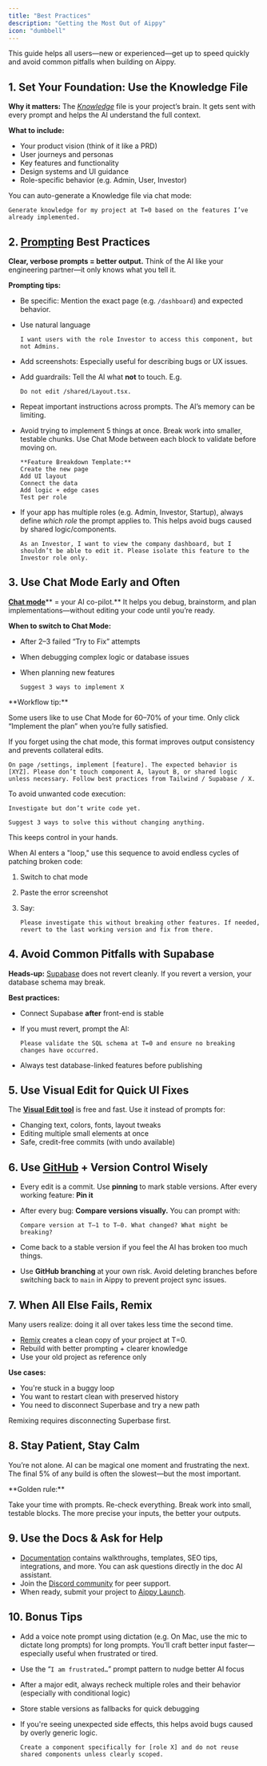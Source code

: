 ```yaml
---
title: "Best Practices"
description: "Getting the Most Out of Aippy"
icon: "dumbbell"
---
```


This guide helps all users—new or experienced—get up to speed quickly and avoid common pitfalls when building on Aippy.

## 1. Set Your Foundation: Use the Knowledge File

**Why it matters:** The [_Knowledge_](https://docs.aippy.ai/features/knowledge) file is your project’s brain. It gets sent with every prompt and helps the AI understand the full context.

**What to include:**

- Your product vision (think of it like a PRD)
- User journeys and personas
- Key features and functionality
- Design systems and UI guidance
- Role-specific behavior (e.g. Admin, User, Investor)

<Tip>
  You can auto-generate a Knowledge file via chat mode:

  ```
  Generate knowledge for my project at T=0 based on the features I’ve already implemented.
  ```
</Tip>

## 2. [Prompting](https://docs.aippy.ai/tips-tricks/prompting-one) Best Practices

**Clear, verbose prompts = better output.** Think of the AI like your engineering partner—it only knows what you tell it.

**Prompting tips:**

- Be specific: Mention the exact page (e.g. `/dashboard`) and expected behavior.
- Use natural language

  ```
  I want users with the role Investor to access this component, but not Admins.
  ```
- Add screenshots: Especially useful for describing bugs or UX issues.
- Add guardrails: Tell the AI what **not** to touch. E.g.

  ```
  Do not edit /shared/Layout.tsx.
  ```
- Repeat important instructions across prompts. The AI’s memory can be limiting.
- Avoid trying to implement 5 things at once. Break work into smaller, testable chunks. Use Chat Mode between each block to validate before moving on.

  ```
  **Feature Breakdown Template:**
  Create the new page
  Add UI layout
  Connect the data
  Add logic + edge cases
  Test per role
  ```
- If your app has multiple roles (e.g. Admin, Investor, Startup), always define _which role_ the prompt applies to. This helps avoid bugs caused by shared logic/components.

  ```
  As an Investor, I want to view the company dashboard, but I shouldn’t be able to edit it. Please isolate this feature to the Investor role only.
  ```

## 3. Use Chat Mode Early and Often

[**Chat mode**](https://docs.aippy.ai/features/labs#chat-mode)\*\* = your AI co-pilot.\*\* It helps you debug, brainstorm, and plan implementations—without editing your code until you’re ready.

**When to switch to Chat Mode:**

- After 2–3 failed “Try to Fix” attempts
- When debugging complex logic or database issues
- When planning new features

  ```
  Suggest 3 ways to implement X
  ```

<Tip>
  **Workflow tip:**

  Some users like to use Chat Mode for 60–70% of your time. Only click “Implement the plan” when you’re fully satisfied.
</Tip>

<Tip>
  If you forget using the chat mode, this format improves output consistency and prevents collateral edits.

  ```
  On page /settings, implement [feature]. The expected behavior is [XYZ]. Please don’t touch component A, layout B, or shared logic unless necessary. Follow best practices from Tailwind / Supabase / X.
  ```
</Tip>

<Tip>
  To avoid unwanted code execution:

  ```
  Investigate but don’t write code yet.
  ```

  ```
  Suggest 3 ways to solve this without changing anything.
  ```

  This keeps control in your hands.
</Tip>

<Tip>
  When AI enters a "loop," use this sequence to avoid endless cycles of patching broken code:

  1. Switch to chat mode
  2. Paste the error screenshot
  3. Say:

     ```
     Please investigate this without breaking other features. If needed, revert to the last working version and fix from there.
     ```
</Tip>

## 4. Avoid Common Pitfalls with Supabase

**Heads-up:** [Supabase](https://docs.aippy.ai/integrations/supabase) does not revert cleanly. If you revert a version, your database schema may break.

**Best practices:**

- Connect Supabase **after** front-end is stable
- If you must revert, prompt the AI:

  ```
  Please validate the SQL schema at T=0 and ensure no breaking changes have occurred.
  ```
- Always test database-linked features before publishing

## 5. Use Visual Edit for Quick UI Fixes

The [**Visual Edit tool**](https://docs.aippy.ai/features/visual-edit) is free and fast. Use it instead of prompts for:

- Changing text, colors, fonts, layout tweaks
- Editing multiple small elements at once
- Safe, credit-free commits (with undo available)

## 6. Use [GitHub](https://docs.aippy.ai/integrations/git-integration) \+ Version Control Wisely

- Every edit is a commit. Use **pinning** to mark stable versions. After every working feature: **Pin it**
- After every bug: **Compare versions visually.** You can prompt with:

  ```
  Compare version at T–1 to T–0. What changed? What might be breaking?
  ```
- Come back to a stable version if you feel the AI has broken too much things.
- Use **GitHub branching** at your own risk. Avoid deleting branches before switching back to `main` in Aippy to prevent project sync issues.

## 7. When All Else Fails, Remix

Many users realize: doing it all over takes less time the second time.

- [Remix](https://docs.aippy.ai/user-guides/quickstart#remix-an-existing-project:~:text=you%20to%20reuse-,the,-current%20state%20of) creates a clean copy of your project at T=0.
- Rebuild with better prompting \+ clearer knowledge
- Use your old project as reference only

**Use cases:**

- You're stuck in a buggy loop
- You want to restart clean with preserved history
- You need to disconnect Superbase and try a new path

<Tip>
  Remixing requires disconnecting Superbase first.
</Tip>

## 8. Stay Patient, Stay Calm

You’re not alone. AI can be magical one moment and frustrating the next. The final 5% of any build is often the slowest—but the most important.

<Tip>
  **Golden rule:**

  Take your time with prompts. Re-check everything. Break work into small, testable blocks. The more precise your inputs, the better your outputs.
</Tip>

## 9. Use the Docs & Ask for Help

- [Documentation](https://docs.aippy.ai) contains walkthroughs, templates, SEO tips, integrations, and more. You can ask questions directly in the doc AI assistant.
- Join the [Discord community](https://discord.gg/aippy-ai) for peer support.
- When ready, submit your project to [Aippy Launch](https://docs.aippy.ai/features/launched).

## 10. Bonus Tips

- Add a voice note prompt using dictation (e.g. On Mac, use the mic to dictate long prompts) for long prompts. You’ll craft better input faster—especially useful when frustrated or tired.
- Use the “`I am frustrated…`” prompt pattern to nudge better AI focus
- After a major edit, always recheck multiple roles and their behavior (especially with conditional logic)
- Store stable versions as fallbacks for quick debugging
- If you're seeing unexpected side effects, this helps avoid bugs caused by overly generic logic.

  ```
  Create a component specifically for [role X] and do not reuse shared components unless clearly scoped.
  ```